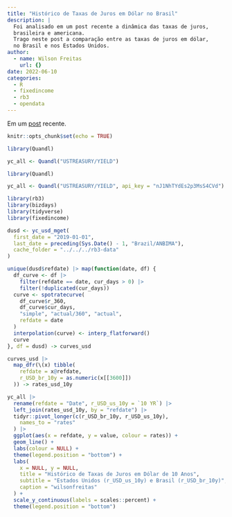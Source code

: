 ```yaml
---
title: "Histórico de Taxas de Juros em Dólar no Brasil"
description: |
  Foi analisado em um post recente a dinâmica das taxas de juros,
  brasileira e americana.
  Trago neste post a comparação entre as taxas de juros em dólar,
  no Brasil e nos Estados Unidos.
author:
  - name: Wilson Freitas
    url: {}
date: 2022-06-10
categories:
  - R
  - fixedincome
  - rb3
  - opendata
---
```


[1]: /posts/2022-06-09-histrico-de-taxas-de-juros-de-longo-prazo/index.html

Em um [post][1] recente.

```r
knitr::opts_chunk$set(echo = TRUE)
```

```r
library(Quandl)

yc_all <- Quandl("USTREASURY/YIELD")
```

```r
library(Quandl)

yc_all <- Quandl("USTREASURY/YIELD", api_key = "nJ1NhTYdEs2p3MsS4CVd")
```

```r
library(rb3)
library(bizdays)
library(tidyverse)
library(fixedincome)
```

```r
dusd <- yc_usd_mget(
  first_date = "2019-01-01",
  last_date = preceding(Sys.Date() - 1, "Brazil/ANBIMA"),
  cache_folder = "../../../rb3-data"
)
```

```r
unique(dusd$refdate) |> map(function(date, df) {
  df_curve <- df |>
    filter(refdate == date, cur_days > 0) |>
    filter(!duplicated(cur_days))
  curve <- spotratecurve(
    df_curve$r_360,
    df_curve$cur_days,
    "simple", "actual/360", "actual",
    refdate = date
  )
  interpolation(curve) <- interp_flatforward()
  curve
}, df = dusd) -> curves_usd
```

```r
curves_usd |>
  map_dfr(\(x) tibble(
    refdate = x@refdate,
    r_USD_br_10y = as.numeric(x[[3600]])
  )) -> rates_usd_10y
```


```r
yc_all |>
  rename(refdate = "Date", r_USD_us_10y = `10 YR`) |>
  left_join(rates_usd_10y, by = "refdate") |>
  tidyr::pivot_longer(c(r_USD_br_10y, r_USD_us_10y),
    names_to = "rates"
  ) |>
  ggplot(aes(x = refdate, y = value, colour = rates)) +
  geom_line() +
  labs(colour = NULL) +
  theme(legend.position = "bottom") +
  labs(
    x = NULL, y = NULL,
    title = "Histórico de Taxas de Juros em Dólar de 10 Anos",
    subtitle = "Estados Unidos (r_USD_us_10y) e Brasil (r_USD_br_10y)",
    caption = "wilsonfreitas"
  ) +
  scale_y_continuous(labels = scales::percent) +
  theme(legend.position = "bottom")
```